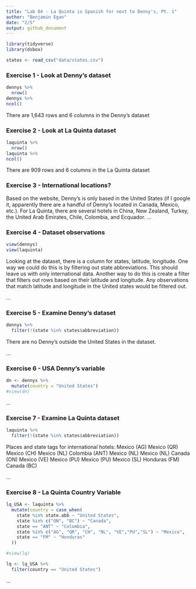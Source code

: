```yaml
---
title: "Lab 04 - La Quinta is Spanish for next to Denny's, Pt. 1"
author: "Benjamin Egan"
date: "2/5"
output: github_document
---
```



```r
library(tidyverse) 
library(dsbox) 
```

```r
states <- read_csv("data/states.csv")
```

### Exercise 1 - Look at Denny's dataset

```r

dennys %>%
  nrow()
dennys %>%
ncol()

```
There are 1,643 rows and 6 columns in the Denny's dataset

### Exercise 2 - Look at La Quinta dataset

```r

laquinta %>%
  nrow()
laquinta %>%
ncol()

```
There are 909 rows and 6 columns in the La Quinta dataset

### Exercise 3 - International locations?

Based on the website, Denny's is only based in the United States (if I google it, apparently there are a handful of Denny's located in Canada, Mexico, etc.). For La Quinta, there are several hotels in China, New Zealand, Turkey, the United Arab Emirates, Chile, Colombia, and Ecquador.
...

### Exercise 4 - Dataset observations

```r
view(dennys)
view(laquinta)
```

Looking at the dataset, there is a column for states, latitude, longitude. One way we could do this is by filtering out state abbreviations. This should leave us with only international data. Another way to do this is create a filter that filters out rows based on their latitude and longitude. Any observations that match latitude and longitude in the United states would be filtered out.

...

### Exercise 5 - Examine Denny's dataset

```r

dennys %>%
  filter(!(state %in% states$abbreviation))

```
There are no Denny's outside the United States in the dataset.

...

### Exercise 6 - USA Denny's variable

```r

dn <- dennys %>%
  mutate(country = "United States")
#view(dn)
```

...

### Exercise 7 - Examine La Quinta dataset 

```r

laquinta %>%
  filter(!(state %in% states$abbreviation))

```
Places and state tags for international hotels:
Mexico (AG)
Mexico (QR)
Mexico (CH)
Mexico (NL)
Colombia (ANT)
Mexico (NL)
Mexico (NL)
Canada (ON)
Mexico (VE)
Mexico (PU)
Mexico (PU)
Mexico (SL)
Honduras (FM)
Canada (BC)

...

### Exercise 8 - La Quinta Country Variable

```r

lq_USA <- laquinta %>%
  mutate(country = case_when(
    state %in% state.abb ~ "United States",
    state %in% c("ON", "BC") ~ "Canada",
    state == "ANT" ~ "Colombia",
    state %in% c("AG", "QR", "CH", "NL", "VE","PU","SL") ~ "Mexico",
    state == "FM" ~ "Honduras"
  ))

#view(lq)

lq <- lq_USA %>%
  filter(country == "United States")

```

...
 

